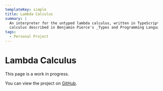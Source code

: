 ```yaml
---
templateKey: simple
title: Lambda Calculus
summary: |
  An interpreter for the untyped lambda calculus, written in TypeScript. Based on the lambda
  calculus described in Benjamin Pierce's _Types and Programming Languages_.
tags:
  - Personal Project
---
```


# Lambda Calculus

This page is a work in progress.

You can view the project on [GitHub](https://github.com/WhiteAbeLincoln/lambda-calculus).
